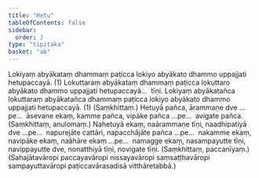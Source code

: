 ```yaml
---
title: "Hetu"
tableOfContents: false
sidebar:
  order: 2
type: "tipitaka"
basket: "ab"
---
```



<DynamicBreadcrumb />

<Division number="50">

<Paragraph number="1567">
Lokiyaṃ abyākataṃ dhammaṃ paṭicca lokiyo abyākato dhammo uppajjati hetupaccayā. (1)
</Paragraph>

<Paragraph number="1568">
Lokuttaraṃ abyākataṃ dhammaṃ paṭicca lokuttaro abyākato dhammo uppajjati hetupaccayā…  tīṇi.
</Paragraph>

<Paragraph number="1569">
Lokiyaṃ abyākatañca lokuttaraṃ abyākatañca dhammaṃ paṭicca lokiyo abyākato dhammo uppajjati hetupaccayā. (1) (Saṃkhittaṃ.)
</Paragraph>

</Division>
<Division number="51">

<Paragraph number="1570">
Hetuyā pañca, ārammaṇe dve …pe…  āsevane ekaṃ, kamme pañca, vipāke pañca …pe…  avigate pañca. (Saṃkhittaṃ, anulomaṃ.)
</Paragraph>

</Division>
<Division number="52">

<Paragraph number="1571">
Nahetuyā ekaṃ, naārammaṇe tīṇi, naadhipatiyā dve …pe…  napurejāte cattāri, napacchājāte pañca …pe…  nakamme ekaṃ, navipāke ekaṃ, naāhāre ekaṃ …pe…  namagge ekaṃ, nasampayutte tīṇi, navippayutte dve, nonatthiyā tīṇi, novigate tīṇi. (Saṃkhittaṃ, paccanīyaṃ.)
</Paragraph>

<Paragraph number="1572">
(Sahajātavāropi paccayavāropi nissayavāropi saṃsaṭṭhavāropi sampayuttavāropi paṭiccavārasadisā vitthāretabbā.)
</Paragraph>
</Division>